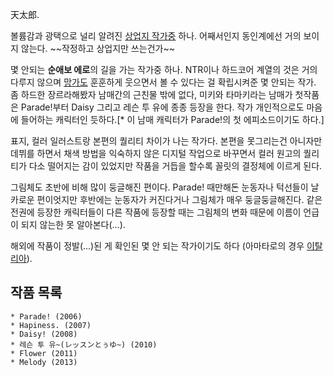 天太郎.

볼륨감과 광택으로 널리 알려진 [[상업지 작가]]중 하나. 어째서인지 동인계에선 거의 보이지 않는다. ~~작정하고 상업지만 쓰는건가~~

몇 안되는 '''순애보 에로'''의 길을 가는 작가중 하나. NTR이나 하드코어 계열의 것은 거의 다루지 않으며 [[망가]]도 훈훈하게 웃으면서 볼 수 있다는 걸 확립시켜준 몇 안되는 작가. 좀 하드한 장르라해봤자 남매간의 근친물 밖에 없다, 미키와 타마키라는 남매가 첫작품은 Parade!부터 Daisy 그리고 레슨 투 유에 종종 등장을 한다. 작가 개인적으로도 마음에 들어하는 캐릭터인 듯하다.[* 이 남매 캐릭터가 Parade!의 첫 에피소드이기도 하다.] 

표지, 컬러 일러스트랑 본편의 퀄리티 차이가 나는 작가다. 본편을 못그리는건 아니자만 데뷔를 하면서 채색 방법을 익숙하지 않은 디지털 작업으로 바꾸면서 컬러 원고의 퀄리티가 다소 떨어지는 감이 있었지만 작품을 거듭을 할수록 꼴릿의 결정체에 이르게 된다.

그림체도 초반에 비해 많이 둥글해진 편이다. Parade! 때만해돈 눈동자나 턱선들이 날카로운 편이엇지만 후반에는 눈동자가 커진다거나 그림체가 매우 둥글둥글해진다. 같은 전권에 등장한 캐릭터들이 다른 작품에 등장할 때는 그림체의 변화 때문에 이름이 언급이 되지 않는한 못 알아본다(...).

해외에 작품이 정발(...)된 게 확인된 몇 안 되는 작가이기도 하다 (아마타로의 경우 [[이탈리아]]).

== 작품 목록 ==
 * Parade! (2006)
 * Hapiness. (2007)
 * Daisy! (2008)
 * 레슨 투 유~(レッスンとぅゆ~) (2010)
 * Flower (2011)
 * Melody (2013)

